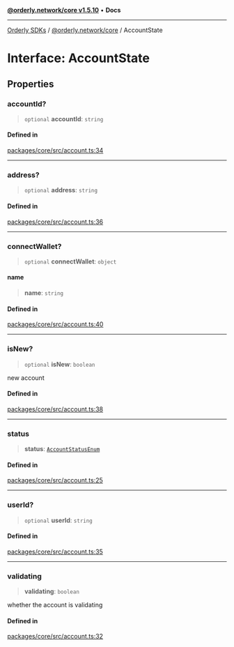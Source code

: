 [**@orderly.network/core v1.5.10**](/sdks/tech-doc/@orderly.network/core/README) • **Docs**

***

[Orderly SDKs](/sdks/tech-doc/packages) / [@orderly.network/core](/sdks/tech-doc/@orderly.network/core/README) / AccountState

# Interface: AccountState

## Properties

### accountId?

> `optional` **accountId**: `string`

#### Defined in

[packages/core/src/account.ts:34](https://github.com/OrderlyNetwork/js-sdk/blob/554ae704783e3b83c40bb234a899e8f02987d9b6/packages/core/src/account.ts#L34)

***

### address?

> `optional` **address**: `string`

#### Defined in

[packages/core/src/account.ts:36](https://github.com/OrderlyNetwork/js-sdk/blob/554ae704783e3b83c40bb234a899e8f02987d9b6/packages/core/src/account.ts#L36)

***

### connectWallet?

> `optional` **connectWallet**: `object`

#### name

> **name**: `string`

#### Defined in

[packages/core/src/account.ts:40](https://github.com/OrderlyNetwork/js-sdk/blob/554ae704783e3b83c40bb234a899e8f02987d9b6/packages/core/src/account.ts#L40)

***

### isNew?

> `optional` **isNew**: `boolean`

new account

#### Defined in

[packages/core/src/account.ts:38](https://github.com/OrderlyNetwork/js-sdk/blob/554ae704783e3b83c40bb234a899e8f02987d9b6/packages/core/src/account.ts#L38)

***

### status

> **status**: [`AccountStatusEnum`](../../types/enumerations/AccountStatusEnum)

#### Defined in

[packages/core/src/account.ts:25](https://github.com/OrderlyNetwork/js-sdk/blob/554ae704783e3b83c40bb234a899e8f02987d9b6/packages/core/src/account.ts#L25)

***

### userId?

> `optional` **userId**: `string`

#### Defined in

[packages/core/src/account.ts:35](https://github.com/OrderlyNetwork/js-sdk/blob/554ae704783e3b83c40bb234a899e8f02987d9b6/packages/core/src/account.ts#L35)

***

### validating

> **validating**: `boolean`

whether the account is validating

#### Defined in

[packages/core/src/account.ts:32](https://github.com/OrderlyNetwork/js-sdk/blob/554ae704783e3b83c40bb234a899e8f02987d9b6/packages/core/src/account.ts#L32)
